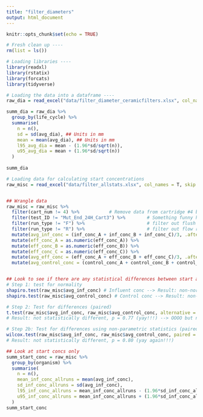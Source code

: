 ```yaml
---
title: "filter_diameters"
output: html_document
---
```


```r
knitr::opts_chunk$set(echo = TRUE)

# Fresh clean up ----
rm(list = ls())

# Loading libraries ----
library(readxl)
library(rstatix)
library(forcats)
library(tidyverse)

# Loading the data into a dataframe ----
raw_dia = read_excel("data/filter_diameter_ceramicfilters.xlsx", col_names = T, skip = 3)

```

```r

summ_dia = raw_dia %>%
  group_by(life_cycle) %>%
  summarise(
    n = n(), 
    sd = sd(avg_dia), ## Units in mm
    mean = mean(avg_dia), ## Units in mm
    l95_avg_dia = mean - (1.96*sd/sqrt(n)), 
    u95_avg_dia = mean + (1.96*sd/sqrt(n))
  )
  
summ_dia

```


```r

# Loading data for calculating start concentrations
raw_misc = read_excel("data/filter_allstats.xlsx", col_names = T, skip = 3) 


## Wrangle data
raw_misc = raw_misc %>%
  filter(cart_num != 4) %>%           # Remove data from cartridge #4 because of suspected short circuiting
  filter(test_ID != "Mut_End_24H_Cart3") %>%        # Something funny happened here, contamination reported
  filter(run_type != "F") %>%                       # filter out flush tests (no microbio)
  filter(run_type != "R") %>%                       # filter out flow rate tests (no microbio)
  mutate(avg_inf_conc = (inf_conc_A + inf_conc_B + inf_conc_C)/3, .after =  "inf_conc_C") %>% #Avg influent
  mutate(eff_conc_A = as.numeric(eff_conc_A)) %>%
  mutate(eff_conc_B = as.numeric(eff_conc_B)) %>%
  mutate(eff_conc_C = as.numeric(eff_conc_C)) %>%
  mutate(avg_eff_conc = (eff_conc_A + eff_conc_B + eff_conc_C)/3, .after = "eff_conc_C") %>%  # Avg effluent
  mutate(avg_control_conc = (control_conc_A + control_conc_B + control_conc_C)/3)


## Look to see if there are any statistical differences between start and control concentrations
# Step 1: test for normality
shapiro.test(raw_misc$avg_inf_conc) # Influent conc --> Result: non-normal
shapiro.test(raw_misc$avg_control_conc) # Control conc --> Result: non-normal

# Step 2: Test for differences (paired)
t.test(raw_misc$avg_inf_conc, raw_misc$avg_control_conc, alternative = "two.sided", paired = TRUE)
# Result: not statistically different, p = 0.77 (yay!!!) --> OOOO but non, normal, must use parametric stats

# Step 2b: Test for differences using non-parametric statistics (paired)
wilcox.test(raw_misc$avg_inf_conc, raw_misc$avg_control_conc, paired = TRUE, alternative = "two.sided") 
# Result: not statistically different, p = 0.80 (yay again!!!)

## Look at start concs only
summ_start_conc = raw_misc %>%
  group_by(organism) %>%
  summarise(
    n = n(), 
    mean_inf_conc_allruns = mean(avg_inf_conc),
    sd_inf_conc_allruns = sd(avg_inf_conc), 
    l95_inf_conc_allruns = mean_inf_conc_allruns - (1.96*sd_inf_conc_allruns/sqrt(n)), 
    u95_inf_conc_allruns = mean_inf_conc_allruns + (1.96*sd_inf_conc_allruns/sqrt(n))
  )
summ_start_conc

```




